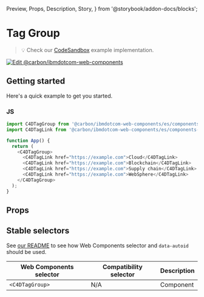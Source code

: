   Preview,
  Props,
  Description,
  Story,
} from '@storybook/addon-docs/blocks';

# Tag Group

> 💡 Check our
> [CodeSandbox](https://stackblitz.com/github/carbon-design-system/carbon-for-ibm-dotcom/tree/main/packages/web-components/examples/codesandbox/components-react/tag-group)
> example implementation.

[![Edit @carbon/ibmdotcom-web-components](https://codesandbox.io/static/img/play-codesandbox.svg)](https://stackblitz.com/github/carbon-design-system/carbon-for-ibm-dotcom/tree/main/packages/web-components/examples/codesandbox/components-react/tag-group)

## Getting started

Here's a quick example to get you started.

### JS

```javascript
import C4DTagGroup from '@carbon/ibmdotcom-web-components/es/components-react/tag-group/tag-group.js';
import C4DTagLink from '@carbon/ibmdotcom-web-components/es/components-react/tag-link/tag-link.js';

function App() {
  return (
    <C4DTagGroup>
      <C4DTagLink href="https://example.com">Cloud</C4DTagLink>
      <C4DTagLink href="https://example.com">Blockchain</C4DTagLink>
      <C4DTagLink href="https://example.com">Supply chain</C4DTagLink>
      <C4DTagLink href="https://example.com">WebSphere</C4DTagLink>
    </C4DTagGroup>
  );
}
```

## Props

<Props of={PropTypesRef} />

## Stable selectors

See
[our README](https://github.com/carbon-design-system/carbon-for-ibm-dotcom/tree/main/packages/web-components#stable-selectors-for-analytics-and-integratione2e-testing-in-web-components)
to see how Web Components selector and `data-autoid` should be used.

| Web Components selector | Compatibility selector | Description |
| ----------------------- | ---------------------- | ----------- |
| `<C4DTagGroup>`         | N/A                    | Component   |

<Description markdown={contributing} />
